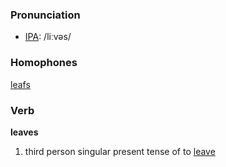 === Pronunciation ===
*[[w:IPA|IPA]]: /liːvəs/

===Homophones===
[[leafs]]

===Verb===

'''leaves'''

# third person singular present tense of to [[leave]]